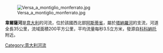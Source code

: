 [[Image:Versa_a_montiglio_monferrato.jpg|right]]

'''韋爾薩河'''是[[意大利|意大利]]的河流，位於該國西北部[[阿斯蒂省|阿斯蒂省]]，屬於[[塔納羅河|塔納羅河]]的支流，河道全長35公里，流域面積200平方公里，平均流量每秒3.5立方米，發源自[[科科納托|科科納托]]附近。

{{coord|44|53|19|N|8|16|10|E|display=title|region:IT_type:river_source:CTR}}

{{Italy-geo-stub}}
[[Category:意大利河流|Category:意大利河流]]